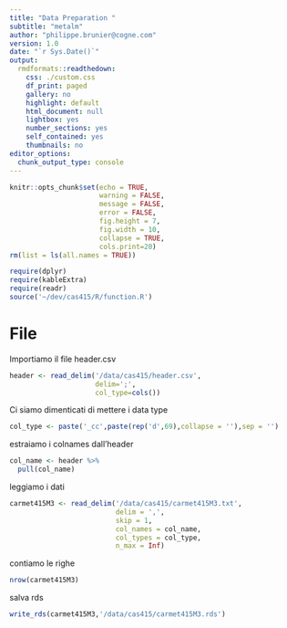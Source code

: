 ```yaml
---
title: "Data Preparation "
subtitle: "metalm"
author: "philippe.brunier@cogne.com"
version: 1.0 
date: "`r Sys.Date()`"
output:
  rmdformats::readthedown:
    css: ./custom.css
    df_print: paged
    gallery: no
    highlight: default
    html_document: null
    lightbox: yes
    number_sections: yes
    self_contained: yes
    thumbnails: no
editor_options:
  chunk_output_type: console
---
```


```r
knitr::opts_chunk$set(echo = TRUE,
                      warning = FALSE,
                      message = FALSE,
                      error = FALSE,
                      fig.height = 7,
                      fig.width = 10,
                      collapse = TRUE,
                      cols.print=20)
rm(list = ls(all.names = TRUE))

require(dplyr)
require(kableExtra)
require(readr)
source('~/dev/cas415/R/function.R')
```

# File

Importiamo il file header.csv


```r
header <- read_delim('/data/cas415/header.csv', 
                     delim=';',
                     col_type=cols())
```

Ci siamo dimenticati di mettere i data type

```r
col_type <- paste('_cc',paste(rep('d',69),collapse = ''),sep = '')
```
estraiamo i colnames dall'header

```r
col_name <- header %>% 
  pull(col_name)
```

leggiamo i dati 

```r
carmet415M3 <- read_delim('/data/cas415/carmet415M3.txt',
                          delim = ',',
                          skip = 1,
                          col_names = col_name,
                          col_types = col_type,
                          n_max = Inf)
```

contiamo le righe 

```r
nrow(carmet415M3)
```

salva rds 
```r
write_rds(carmet415M3,'/data/cas415/carmet415M3.rds')
```